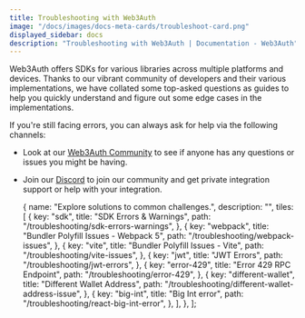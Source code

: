 ```yaml
---
title: Troubleshooting with Web3Auth
image: "/docs/images/docs-meta-cards/troubleshoot-card.png"
displayed_sidebar: docs
description: "Troubleshooting with Web3Auth | Documentation - Web3Auth"
---
```



Web3Auth offers SDKs for various libraries across multiple platforms and devices. Thanks to our vibrant community of developers and their various
implementations, we have collated some top-asked questions as guides to help you quickly understand and figure out some edge cases in the
implementations.

If you're still facing errors, you can always ask for help via the following channels:

- Look at our [Web3Auth Community](https://community.web3auth.io/) to see if anyone has any questions or issues you might be having.
- Join our [Discord](https://discord.gg/web3auth) to join our community and get private integration support or help with your integration.

  {
    name: "Explore solutions to common challenges.",
    description: "",
    tiles: [
      {
        key: "sdk",
        title: "SDK Errors & Warnings",
        path: "/troubleshooting/sdk-errors-warnings",
      },
      {
        key: "webpack",
        title: "Bundler Polyfill Issues - Webpack 5",
        path: "/troubleshooting/webpack-issues",
      },
      {
        key: "vite",
        title: "Bundler Polyfill Issues - Vite",
        path: "/troubleshooting/vite-issues",
      },
      {
        key: "jwt",
        title: "JWT Errors",
        path: "/troubleshooting/jwt-errors",
      },
      {
        key: "error-429",
        title: "Error 429 RPC Endpoint",
        path: "/troubleshooting/error-429",
      },
      {
        key: "different-wallet",
        title: "Different Wallet Address",
        path: "/troubleshooting/different-wallet-address-issue",
      },
      {
        key: "big-int",
        title: "Big Int error",
        path: "/troubleshooting/react-big-int-error",
      },
    ],
  },
];

<Tiles tileGroups={ErrorGroups} />
